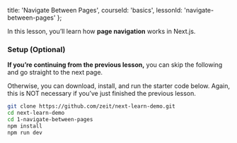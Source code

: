 
  title: 'Navigate Between Pages',
  courseId: 'basics',
  lessonId: 'navigate-between-pages'
};

In this lesson, you’ll learn how **page navigation** works in Next.js.

### Setup (Optional)

**If you’re continuing from the previous lesson,** you can skip the following and go straight to the next page.

Otherwise, you can download, install, and run the starter code below. Again, this is NOT necessary if you’ve just finished the previous lesson.

```bash
git clone https://github.com/zeit/next-learn-demo.git
cd next-learn-demo
cd 1-navigate-between-pages
npm install
npm run dev
```

